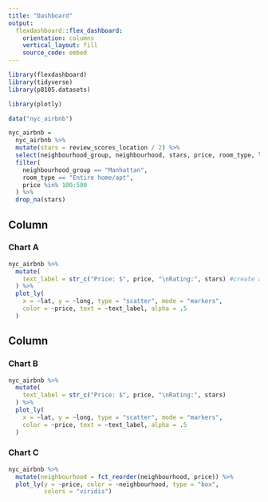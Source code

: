 ```yaml
---
title: "Dashboard"
output: 
  flexdashboard::flex_dashboard:
    orientation: columns
    vertical_layout: fill
    source_code: embed
---
```


```r
library(flexdashboard)
library(tidyverse)
library(p8105.datasets)

library(plotly)
```

```r
data("nyc_airbnb")

nyc_airbnb = 
  nyc_airbnb %>% 
  mutate(stars = review_scores_location / 2) %>% 
  select(neighbourhood_group, neighbourhood, stars, price, room_type, lat, long) %>% 
  filter(
    neighbourhood_group == "Manhattan",
    room_type == "Entire home/apt",
    price %in% 100:500
  ) %>% 
  drop_na(stars)
```


Column {data-width=650} 
-----------------------------------------------------------------------

### Chart A

```r
nyc_airbnb %>% 
  mutate(
    text_label = str_c("Price: $", price, "\nRating:", stars) #create a new variable with the format in brackets
  ) %>% 
  plot_ly(
    x = ~lat, y = ~long, type = "scatter", mode = "markers",
    color = ~price, text = ~text_label, alpha = .5
  )
```

Column {data-width=350}
-----------------------------------------------------------------------

### Chart B

```r
nyc_airbnb %>% 
  mutate(
    text_label = str_c("Price: $", price, "\nRating:", stars) 
  ) %>% 
  plot_ly(
    x = ~lat, y = ~long, type = "scatter", mode = "markers",
    color = ~price, text = ~text_label, alpha = .5
  )
```

### Chart C

```r
nyc_airbnb %>% 
  mutate(neighbourhood = fct_reorder(neighbourhood, price)) %>% 
  plot_ly(y = ~price, color = ~neighbourhood, type = "box",
          colors = "viridis")
```

